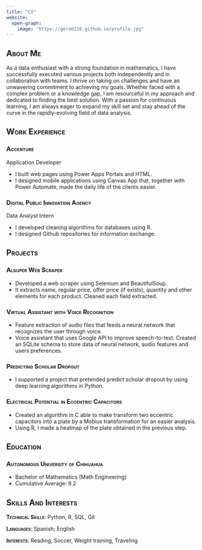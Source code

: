 ```yaml
---
title: "CV"
website:
  open-graph:
    image: "https://gera0220.github.io/profile.jpg"
---
```


## [About Me]{.smallcaps}

As a data enthusiast with a strong foundation in mathematics, I have successfully executed various projects both independently and in collaboration with teams. I thrive on taking on challenges and have an unwavering commitment to achieving my goals. Whether faced with a complex problem or a knowledge gap, I am resourceful in my approach and dedicated to finding the best solution. With a passion for continuous learning, I am always eager to expand my skill set and stay ahead of the curve in the rapidly-evolving field of data analysis.

## [Work Experience]{.smallcaps}

### [Accenture]{.smallcaps}

Application Developer

-   I built web pages using Power Apps Portals and HTML.
-   I designed mobile applications using Canvas App that, together with Power Automate, made the daily life of the clients easier.

### [Digital Public Innovation Agency]{.smallcaps}

Data Analyst Intern

-   I developed cleaning algorithms for databases using R.
-   I designed Github repositories for information exchange.

## [Projects]{.smallcaps}

### [Alsuper Web Scraper]{.smallcaps}

-   Developed a web scraper using Selenium and BeautifulSoup.
-   It extracts name, regular price, offer price (if exists), quantity and other elements for each product. Cleaned each field extracted.

### [Virtual Assistant with Voice Recognition]{.smallcaps}

-   Feature extraction of audio files that feeds a neural network that recognizes the user through voice.
-   Voice assistant that uses Google API to improve speech-to-text. Created an SQLite schema to store data of neural network, audio features and users preferences.

### [Predicting Scholar Dropout]{.smallcaps}

-   I supported a project that pretended predict scholar dropout by using deep learning algorithms in Python.

### [Electrical Potential in Eccentric Capacitors]{.smallcaps}

-   Created an algorithm in C able to make transform two eccentric capacitors into a plate by a Mobius transformation for an easier analysis.
-   Using R, I made a heatmap of the plate obtained in the previous step.

## [Education]{.smallcaps}

### [Autonomous University of Chihuahua]{.smallcaps}

-   Bachelor of Mathematics (Math Engineering)
-   Cumulative Average: 9.2

## [Skills And Interests]{.smallcaps}

[**Technical Skills**]{.smallcaps}: Python, R, SQL, Git

[**Languages**]{.smallcaps}: Spanish; English

[**Interests**]{.smallcaps}: Reading, Soccer, Weight training, Traveling
